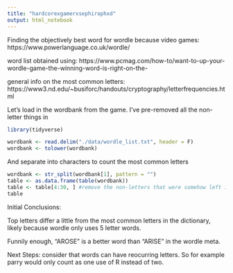 ```yaml
---
title: "hardcorexgamerxsephirophxd"
output: html_notebook
---
```



Finding the objectively best word for wordle because video games:
https://www.powerlanguage.co.uk/wordle/

word list obtained using:
https://www.pcmag.com/how-to/want-to-up-your-wordle-game-the-winning-word-is-right-on-the-

general info on the most common letters:
https://www3.nd.edu/~busiforc/handouts/cryptography/letterfrequencies.html

Let's load in the wordbank from the game. I've pre-removed all the non-letter things in 

```r
library(tidyverse)

wordbank <- read.delim("./data/wordle_list.txt", header = F)
wordbank <- tolower(wordbank)
```

And separate into characters to count the most common letters

```r
wordbank <- str_split(wordbank[1], pattern = "")
table <- as.data.frame(table(wordbank))
table <- table[4:30, ] #remove the non-letters that were somehow left in
table
```

Initial Conclusions:

Top letters differ a little from the most common letters in the dictionary, likely because wordle only uses 5 letter words.

Funnily enough, "AROSE" is a better word than "ARISE" in the wordle meta.

Next Steps: consider that words can have reocurring letters. So for example parry would only count as one use of R instead of two.
